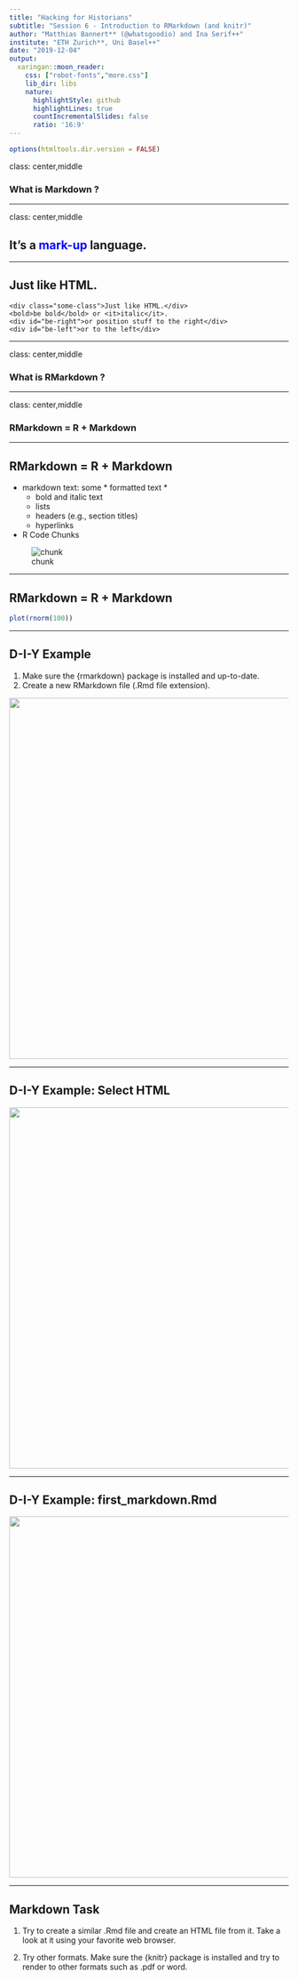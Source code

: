 ```yaml
---
title: "Hacking for Historians"
subtitle: "Session 6 - Introduction to RMarkdown (and knitr)"
author: "Matthias Bannert** (@whatsgoodio) and Ina Serif++"
institute: "ETH Zurich**, Uni Basel++"
date: "2019-12-04"
output:
  xaringan::moon_reader:
    css: ["robot-fonts","more.css"]
    lib_dir: libs
    nature:
      highlightStyle: github
      highlightLines: true
      countIncrementalSlides: false
      ratio: '16:9'
---
```



```r
options(htmltools.dir.version = FALSE)
```

class: center,middle

### What is Markdown ?

---

class: center,middle

## It's a <font color="#0000FF">mark-up</font> language. 

---

## Just like HTML. 

```
<div class="some-class">Just like HTML.</div>
<bold>be bold</bold> or <it>italic</it>.
<div id="be-right">or position stuff to the right</div>
<div id="be-left">or to the left</div>

```
---


class: center,middle

### What is RMarkdown ?

---

class: center,middle

### RMarkdown = R + Markdown

---

## RMarkdown = R + Markdown

- markdown text: some * formatted text *
    - bold and italic text
    - lists
    - headers (e.g., section titles)
    - hyperlinks
- R Code Chunks

![chunk](codechunk.png)

---

## RMarkdown = R + Markdown

```r
plot(rnorm(100))
```

---

## D-I-Y Example

1. Make sure the {rmarkdown} package is installed and up-to-date. 
2. Create a new RMarkdown file (.Rmd file extension). 

<img src="newrmd.png" width="650px">

---

## D-I-Y Example: Select HTML

<img src="doctype.png" width="650px">

---


## D-I-Y Example: first_markdown.Rmd

<img src="first_markdown.png" width="650px">


---

## Markdown Task

1. Try to create a similar .Rmd file and create an HTML file from it. Take a look at it using your favorite web browser.

2. Try other formats. Make sure the {knitr} package is installed and try to render to other formats such as .pdf or word.


